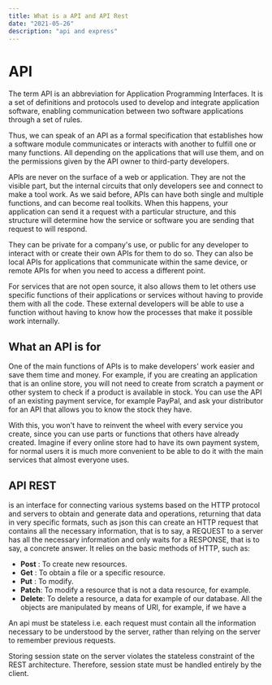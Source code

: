```yaml
---
title: What is a API and API Rest 
date: "2021-05-26"
description: "api and express"
---
```

# API
The term API is an abbreviation for Application Programming Interfaces. It is a set of definitions and protocols used to develop and integrate application software, enabling communication between two software applications through a set of rules.

Thus, we can speak of an API as a formal specification that establishes how a software module communicates or interacts with another to fulfill one or many functions. All depending on the applications that will use them, and on the permissions given by the API owner to third-party developers.

APIs are never on the surface of a web or application. They are not the visible part, but the internal circuits that only developers see and connect to make a tool work.
As we said before, APIs can have both single and multiple functions, and can become real toolkits. When this happens, your application can send it a request with a particular structure, and this structure will determine how the service or software you are sending that request to will respond.

They can be private for a company's use, or public for any developer to interact with or create their own APIs for them to do so. They can also be local APIs for applications that communicate within the same device, or remote APIs for when you need to access a different point.

For services that are not open source, it also allows them to let others use specific functions of their applications or services without having to provide them with all the code. These external developers will be able to use a function without having to know how the processes that make it possible work internally.

## What an API is for

One of the main functions of APIs is to make developers' work easier and save them time and money. For example, if you are creating an application that is an online store, you will not need to create from scratch a payment or other system to check if a product is available in stock. You can use the API of an existing payment service, for example PayPal, and ask your distributor for an API that allows you to know the stock they have.

With this, you won't have to reinvent the wheel with every service you create, since you can use parts or functions that others have already created. Imagine if every online store had to have its own payment system, for normal users it is much more convenient to be able to do it with the main services that almost everyone uses.


## API REST
is an interface for connecting various systems based on the HTTP protocol and servers to obtain and generate data and operations, returning that data in very specific formats, such as json
this can create an HTTP request that contains all the necessary information, that is to say, a REQUEST to a server has all the necessary information and only waits for a RESPONSE, that is to say, a concrete answer.
It relies on the basic methods of HTTP, such as:
- __Post__ : To create new resources.
- __Get__  : To obtain a file or a specific resource.
- __Put__  : To modify.
- __Patch__: To modify a resource that is not a data resource, for example.
- __Delete__: To delete a resource, a data for example of our database.
All the objects are manipulated by means of URI, for example, if we have a

An api must be stateless i.e. each request must contain all the information necessary to be understood by the server, rather than relying on the server to remember previous requests.

Storing session state on the server violates the stateless constraint of the REST architecture. Therefore, session state must be handled entirely by the client.
